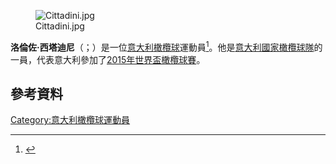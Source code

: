 [[File:Cittadini.jpg|thumb]]

'''洛倫佐·西塔迪尼'''（{{lang-it|Lorenzo Cittadini}}；{{bd|1982年|12月17日}}）是一位[[意大利|意大利]][[橄欖球|橄欖球]]運動員<ref>{{cite web|url=http://www.itsrugby.co.uk/joueur_3488.html|title=Cittadini Lorenzo|publisher=itsrugby.co.uk|accessdate=19 March 2010|archive-date=2016-03-07|archive-url=https://web.archive.org/web/20160307225742/http://itsrugby.co.uk/joueur_3488.html|dead-url=no}}</ref>。他是[[意大利國家橄欖球隊|意大利國家橄欖球隊]]的一員，代表意大利參加了[[2015年世界盃橄欖球賽|2015年世界盃橄欖球賽]]。

==參考資料==
{{Reflist}}
[[Category:意大利橄欖球運動員|Category:意大利橄欖球運動員]]